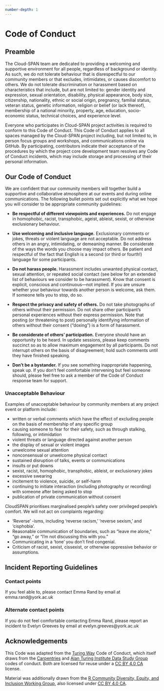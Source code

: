 ```yaml
---
number-depth: 1
---
```


# Code of Conduct {#coc}

## Preamble
The Cloud-SPAN team are dedicated to providing a welcoming and supportive environment for all people, regardless of background or identity. As such, we do not tolerate behaviour that is disrespectful to our community members or that excludes, intimidates, or causes discomfort to others. We do not tolerate discrimination or harassment based on characteristics that include, but are not limited to: gender identity and expression, sexual orientation, disability, physical appearance, body size, citizenship, nationality, ethnic or social origin, pregnancy, familial status, veteran status, genetic information, religion or belief (or lack thereof), membership of a national minority, property, age, education, socio-economic status, technical choices, and experience level.

Everyone who participates in Cloud-SPAN project activities is required to conform to this Code of Conduct. This Code of Conduct applies to all spaces managed by the Cloud-SPAN project including, but not limited to, in person focus groups and workshops, and communications online via GitHub. By participating, contributors indicate their acceptance of the procedures by which the project core development team resolves any Code of Conduct incidents, which may include storage and processing of their personal information.

## Our Code of Conduct

We are confident that our community members will together build a supportive and collaborative atmosphere at our events and during online communications. The following bullet points set out explicitly what we hope you will consider to be appropriate community guidelines:

- **Be respectful of different viewpoints and experiences.** Do not engage in homophobic, racist, transphobic, ageist, ableist, sexist, or otherwise exclusionary behaviour.

- **Use welcoming and inclusive language.** Exclusionary comments or jokes, threats or violent language are not acceptable. Do not address others in an angry, intimidating, or demeaning manner. Be considerate of the ways the words you choose may impact others. Be patient and respectful of the fact that English is a second (or third or fourth!) language for some participants.

- **Do not harass people.** Harassment includes unwanted physical contact, sexual attention, or repeated social contact (see below for an extended list of behaviours we consider to be harassment). Know that consent is explicit, conscious and continuous—not implied. If you are unsure whether your behaviour towards another person is welcome, ask them. If someone tells you to stop, do so.

- **Respect the privacy and safety of others.** Do not take photographs of others without their permission. Do not share other participant’s personal experiences without their express permission. Note that posting (or threatening to post) personally identifying information of others without their consent (“doxing”) is a form of harassment.

- **Be considerate of others’ participation.** Everyone should have an opportunity to be heard. In update sessions, please keep comments succinct so as to allow maximum engagement by all participants. Do not interrupt others on the basis of disagreement; hold such comments until they have finished speaking.

- **Don’t be a bystander.** If you see something inappropriate happening, speak up. If you don’t feel comfortable intervening but feel someone should, please feel free to ask a member of the Code of Conduct response team for support.

### Unacceptable Behaviour

Examples of unacceptable behaviour by community members at any project event or platform include:

- written or verbal comments which have the effect of excluding people on the basis of membership of any specific group
- causing someone to fear for their safety, such as through stalking, following, or intimidation
- violent threats or language directed against another person
- the display of sexual or violent images
- unwelcome sexual attention
- nonconsensual or unwelcome physical contact
- sustained disruption of talks, events or communications
- insults or put downs
- sexist, racist, homophobic, transphobic, ableist, or exclusionary jokes
- excessive swearing
- incitement to violence, suicide, or self-harm
- continuing to initiate interaction (including photography or recording) with someone after being asked to stop
- publication of private communication without consent

CloudSPAN prioritises marginalised people's safety over privileged people's comfort. We will not act on complaints regarding:

- 'Reverse' -isms, including 'reverse racism,' 'reverse sexism,' and 'cisphobia'.
- Reasonable communication of boundaries, such as "leave me alone," "go away," or "I'm not discussing this with you."
- Communicating in a 'tone' you don't find congenial.
- Criticism of racist, sexist, cissexist, or otherwise oppressive behavior or assumptions.

## Incident Reporting Guidelines

### Contact points

If you feel able to, please contact Emma Rand by email at emma.rand@york.ac.uk

### Alternate contact points
If you do not feel comfortable contacting Emma Rand, please report an incident to Evelyn Greeves by email at evelyn.greeves@york.ac.uk


## Acknowledgements
This Code was adapted from the [Turing Way](https://the-turing-way.netlify.app/community-handbook/coc.html) Code of Conduct, which itself draws from the [Carpentries](https://docs.carpentries.org/topic_folders/policies/code-of-conduct.html) and [Alan Turing Institute Data Study Group](https://docs.google.com/document/d/1iv2cizNPUwtEhHqaezAzjIoKkaIX02f7XbYmFMXDTGY/edit#heading=h.eawfypsf8ylf) codes of conduct. Both are licensed for reuse under a [CC BY 4.0 CA](https://creativecommons.org/licenses/by/4.0/) license.

Material was additionally drawn from the [R Community Diversity, Equity, and Inclusion Working Group](https://github.com/RConsortium/RCDI-WG/blob/0ca0a91dccc9296ff53a5806f52a2a49dbb8850d/conduct/code-of-conductd), also licensed under [CC BY 4.0 CA](https://creativecommons.org/licenses/by/4.0/).


